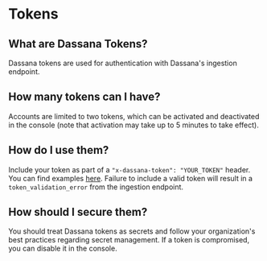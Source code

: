 # Tokens

## What are Dassana Tokens?

Dassana tokens are used for authentication with Dassana's ingestion endpoint.

## How many tokens can I have?

Accounts are limited to two tokens, which can be activated and deactivated in the console (note that activation may take up to 5 minutes to take effect).


<LimitIncrease />

## How do I use them?

Include your token as part of a `"x-dassana-token": "YOUR_TOKEN"` header. You can find examples [here](/app-store/apps/custom). Failure to include a valid token will result in a `token_validation_error` from the ingestion endpoint.

## How should I secure them?

You should treat Dassana tokens as secrets and follow your organization's best practices regarding secret management. If a token is compromised, you can disable it in the console.
